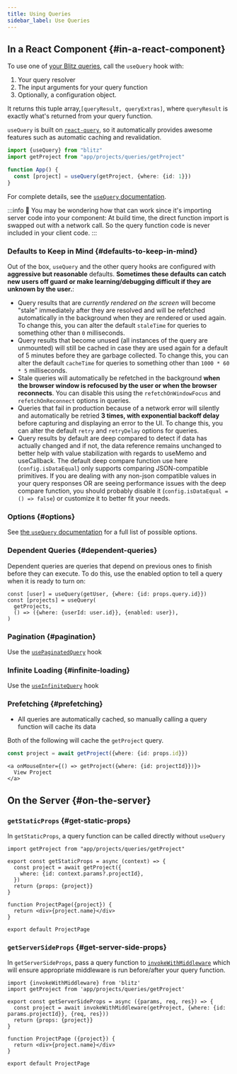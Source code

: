 ```yaml
---
title: Using Queries
sidebar_label: Use Queries
---
```


## In a React Component {#in-a-react-component}

To use one of [your Blitz queries](./query-resolvers), call the `useQuery`
hook with:

1. Your query resolver
2. The input arguments for your query function
3. Optionally, a configuration object.

It returns this tuple array,`[queryResult, queryExtras]`, where
`queryResult` is exactly what's returned from your query function.

`useQuery` is built on
[`react-query`](https://github.com/tannerlinsley/react-query), so it
automatically provides awesome features such as automatic caching and
revalidation.

```ts
import {useQuery} from "blitz"
import getProject from "app/projects/queries/getProject"

function App() {
  const [project] = useQuery(getProject, {where: {id: 1}})
}
```

For complete details, see the [`useQuery` documentation](./use-query).

<!-- prettier-ignore-start -->
:::info 🤔
You may be wondering how that can work since it's importing
server code into your component: At build time, the direct function import
is swapped out with a network call. So the query function code is never
included in your client code.
:::
<!-- prettier-ignore-end -->

### Defaults to Keep in Mind {#defaults-to-keep-in-mind}

Out of the box, `useQuery` and the other query hooks are configured with
**aggressive but reasonable** defaults. **Sometimes these defaults can
catch new users off guard or make learning/debugging difficult if they are
unknown by the user.**:

- Query results that are _currently rendered on the screen_ will become
  "stale" immediately after they are resolved and will be refetched
  automatically in the background when they are rendered or used again. To
  change this, you can alter the default `staleTime` for queries to
  something other than `0` milliseconds.
- Query results that become unused (all instances of the query are
  unmounted) will still be cached in case they are used again for a
  default of 5 minutes before they are garbage collected. To change this,
  you can alter the default `cacheTime` for queries to something other
  than `1000 * 60 * 5` milliseconds.
- Stale queries will automatically be refetched in the background **when
  the browser window is refocused by the user or when the browser
  reconnects**. You can disable this using the `refetchOnWindowFocus` and
  `refetchOnReconnect` options in queries.
- Queries that fail in production because of a network error will silently
  and automatically be retried **3 times, with exponential backoff delay**
  before capturing and displaying an error to the UI. To change this, you
  can alter the default `retry` and `retryDelay` options for queries.
- Query results by default are deep compared to detect if data has
  actually changed and if not, the data reference remains unchanged to
  better help with value stabilization with regards to useMemo and
  useCallback. The default deep compare function use here
  (`config.isDataEqual`) only supports comparing JSON-compatible
  primitives. If you are dealing with any non-json compatible values in
  your query responses OR are seeing performance issues with the deep
  compare function, you should probably disable it
  (`config.isDataEqual = () => false`) or customize it to better fit your
  needs.

### Options {#options}

See [the `useQuery` documentation](./use-query) for a full list of
possible options.

### Dependent Queries {#dependent-queries}

Dependent queries are queries that depend on previous ones to finish
before they can execute. To do this, use the enabled option to tell a
query when it is ready to turn on:

```tsx
const [user] = useQuery(getUser, {where: {id: props.query.id}})
const [projects] = useQuery(
  getProjects,
  () => ({where: {userId: user.id}}, {enabled: user}),
)
```

### Pagination {#pagination}

Use the [`usePaginatedQuery`](./use-paginated-query) hook

### Infinite Loading {#infinite-loading}

Use the [`useInfiniteQuery`](./use-infinite-query) hook

### Prefetching {#prefetching}

- All queries are automatically cached, so manually calling a query
  function will cache its data

Both of the following will cache the `getProject` query.

```ts
const project = await getProject({where: {id: props.id}})
```

```tsx
<a onMouseEnter={() => getProject({where: {id: projectId}})}>
  View Project
</a>
```

## On the Server {#on-the-server}

### `getStaticProps` {#get-static-props}

In `getStaticProps`, a query function can be called directly without
`useQuery`

```tsx
import getProject from "app/projects/queries/getProject"

export const getStaticProps = async (context) => {
  const project = await getProject({
    where: {id: context.params?.projectId},
  })
  return {props: {project}}
}

function ProjectPage({project}) {
  return <div>{project.name}</div>
}

export default ProjectPage
```

### `getServerSideProps` {#get-server-side-props}

In `getServerSideProps`, pass a query function to
[`invokeWithMiddleware`](./resolver-server-utilities#invoke-with-middleware)
which will ensure appropriate middleware is run before/after your query
function.

```tsx
import {invokeWithMiddleware} from 'blitz'
import getProject from 'app/projects/queries/getProject'

export const getServerSideProps = async ({params, req, res}) => {
  const project = await invokeWithMiddleware(getProject, {where: {id: params.projectId}}, {req, res}))
  return {props: {project}}
}

function ProjectPage ({project}) {
  return <div>{project.name}</div>
}

export default ProjectPage
```
